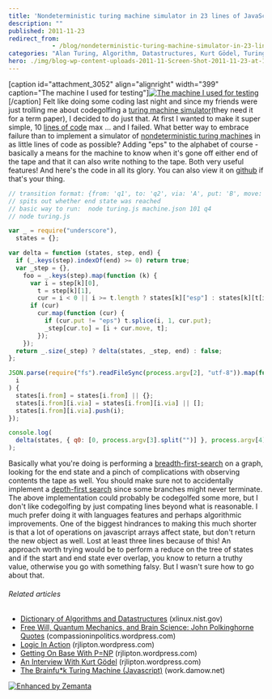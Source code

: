 ```yaml
---
title: 'Nondeterministic turing machine simulator in 23 lines of JavaScript'
description: ""
published: 2011-11-23
redirect_from: 
            - /blog/nondeterministic-turing-machine-simulator-in-23-lines-of-javascript/swizec/3047
categories: "Alan Turing, Algorithm, Datastructures, Kurt Gödel, Turing machine, Uncategorized"
hero: ./img/blog-wp-content-uploads-2011-11-Screen-Shot-2011-11-23-at-10.10.32-PM.png
---
```


\[caption id="attachment_3052" align="alignright" width="399" caption="The machine I used for testing"][![The machine I used for testing](./img/The-machine-I-used-for-testing857g54.png "The machine I used for testing")](./img/blog-wp-content-uploads-2011-11-Screen-Shot-2011-11-23-at-10.10.32-PM.png)\[/caption] Felt like doing some coding last night and since my friends were just trolling me about codegolfing a [turing machine simulator](http://en.wikipedia.org/wiki/Turing_machine "Turing machine")(they need it for a term paper), I decided to do just that. At first I wanted to make it super simple, 10 [lines of code](http://en.wikipedia.org/wiki/Source_lines_of_code "Source lines of code") max ... and I failed. What better way to embrace failure than to implement a simulator of [nondeterministic turing machines](http://en.wikipedia.org/wiki/Non-deterministic_Turing_machine "Non-deterministic Turing machine") in as little lines of code as possible? Adding "eps" to the alphabet of course - basically a means for the machine to know when it's gone off either end of the tape and that it can also write nothing to the tape. Both very useful features! And here's the code in all its glory. You can also view it on [github](https://github.com/Swizec/random-coding/blob/master/turing.js) if that's your thing.

```javascript
// transition format: {from: 'q1', to: 'q2', via: 'A', put: 'B', move: 1/-1}
// spits out whether end state was reached
// basic way to run:  node turing.js machine.json 101 q4
// node turing.js

var _ = require("underscore"),
  states = {};

var delta = function (states, step, end) {
  if (_.keys(step).indexOf(end) >= 0) return true;
  var _step = {},
    foo = _.keys(step).map(function (k) {
      var i = step[k][0],
        t = step[k][1],
        cur = i < 0 || i >= t.length ? states[k]["esp"] : states[k][t[i]];
      if (cur)
        cur.map(function (cur) {
          if (cur.put != "eps") t.splice(i, 1, cur.put);
          _step[cur.to] = [i + cur.move, t];
        });
    });
  return _.size(_step) ? delta(states, _step, end) : false;
};

JSON.parse(require("fs").readFileSync(process.argv[2], "utf-8")).map(function (
  i
) {
  states[i.from] = states[i.from] || {};
  states[i.from][i.via] = states[i.from][i.via] || [];
  states[i.from][i.via].push(i);
});

console.log(
  delta(states, { q0: [0, process.argv[3].split("")] }, process.argv[4])
);
```

Basically what you're doing is performing a [breadth-first-search](http://en.wikipedia.org/wiki/Breadth-first_search "Breadth-first search") on a graph, looking for the end state and a pinch of complications with observing contents the tape as well. You should make sure not to accidentally implement a [depth-first search](http://en.wikipedia.org/wiki/Depth-first_search "Depth-first search") since some branches might never terminate. The above implementation could probably be codegolfed some more, but I don't like codegolfing by just compating lines beyond what is reasonable. I much prefer doing it with languages features and perhaps algorithmic improvements. One of the biggest hindrances to making this much shorter is that a lot of operations on javascript arrays affect state, but don't return the new object as well. Lost at least three lines because of this! An approach worth trying would be to perform a reduce on the tree of states and if the start and end state ever overlap, you know to return a truthy value, otherwise you go with something falsy. But I wasn't sure how to go about that.

###### Related articles

-   [Dictionary of Algorithms and Datastructures](http://xlinux.nist.gov/dads//) (xlinux.nist.gov)
-   [Free Will, Quantum Mechanics, and Brain Science: John Polkinghorne Quotes](http://compassioninpolitics.wordpress.com/2011/09/29/free-will-quantum-theory-and-brain-science/) (compassioninpolitics.wordpress.com)
-   [Logic In Action](http://rjlipton.wordpress.com/2011/07/28/logic-in-action/) (rjlipton.wordpress.com)
-   [Getting On Base With P=NP](http://rjlipton.wordpress.com/2011/07/04/getting-on-base-with-pnp/) (rjlipton.wordpress.com)
-   [An Interview With Kurt Gödel](http://rjlipton.wordpress.com/2011/10/31/an-interview-with-kurt-gdel/) (rjlipton.wordpress.com)
-   [The Brainfu\*k Turing Machine (Javascript)](http://work.damow.net/random/bf-turing/) (work.damow.net)

[![Enhanced by Zemanta](http://img.zemanta.com/zemified_e.png?x-id=c89197ff-e3d0-4791-867f-053288550625)](http://www.zemanta.com/ "Enhanced by Zemanta")
